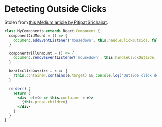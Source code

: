 # Detecting Outside Clicks

Stolen from [this Medium article by Pitipat Srichairat](https://medium.com/@pitipatdop/little-neat-trick-to-capture-click-outside-react-component-5604830beb7f).

```jsx
class MyComponents extends React.Component {
  componentDidMount = () => {
    document.addEventListener('mousedown', this.handleClickOutside, false)
  }

  componentWillUnmount = () => {
    document.removeEventListener('mousedown', this.handleClickOutside, false)
  }

  handleClickOutside = e => {
    !this.container.contains(e.target) && console.log('Outside click detected!'))
  }

  render() {
    return (
      <div ref={e => this.container = e}>
        {this.props.children}
      </div>
    )
  }
}
```

